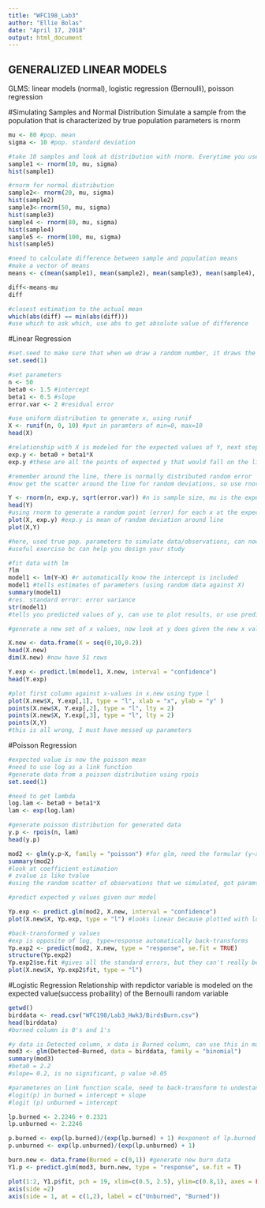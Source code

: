 ```yaml
---
title: "WFC198_Lab3"
author: "Ellie Bolas"
date: "April 17, 2018"
output: html_document
---
```

## GENERALIZED LINEAR MODELS
GLMS: linear models (normal), logistic regression (Bernoulli), poisson regression 

#Simulating Samples and Normal Distribution
Simulate a sample from the population that is characterized by true population parameters is rnorm
```r
mu <- 80 #pop. mean
sigma <- 10 #pop. standard deviation

#take 10 samples and look at distribution with rnorm. Everytime you use rnorm, it will draw 10 different samples
sample1 <- rnorm(10, mu, sigma) 
hist(sample1)

#rnorm for normal distribution
sample2<- rnorm(20, mu, sigma)
hist(sample2)
sample3<-rnorm(50, mu, sigma)
hist(sample3)
sample4 <- rnorm(80, mu, sigma)
hist(sample4)
sample5 <- rnorm(100, mu, sigma)
hist(sample5)

#need to calculate difference between sample and population means
#make a vector of means
means <- c(mean(sample1), mean(sample2), mean(sample3), mean(sample4), mean(sample5))

diff<-means-mu
diff

#closest estimation to the actual mean
which(abs(diff) == min(abs(diff)))
#use which to ask which, use abs to get absolute value of difference

```

#Linear Regression
```r
#set.seed to make sure that when we draw a random number, it draws the same random numbers for everyone each time
set.seed(1)

#set parameters
n <- 50
beta0 <- 1.5 #intercept
beta1 <- 0.5 #slope
error.var <- 2 #residual error

#use uniform distribution to generate x, using runif
X <- runif(n, 0, 10) #put in paramters of min=0, max=10
head(X)

#relationship with X is modeled for the expected values of Y, next step is to generate expected values for Y based on a linear relationship with x
exp.y <- beta0 + beta1*X
exp.y #these are all the points of expected y that would fall on the line

#remember around the line, there is normally distributed random error
#now get the scatter around the line for random deviations, so use rnorm

Y <- rnorm(n, exp.y, sqrt(error.var)) #n is sample size, mu is the expected, sigma is the standard deviation, variance is sigma squared, we had variance, so we needed sqrt
head(Y)
#using rnorm to generate a random point (error) for each x at the expected y
plot(X, exp.y) #exp.y is mean of random deviation around line
plot(X,Y)

#here, used true pop. parameters to simulate data/observations, can now proceed as though you don't know the true paramters
#useful exercise bc can help you design your study

#fit data with lm
?lm
model1 <- lm(Y~X) #r automatically know the intercept is included
model1 #tells estimates of parameters (using random data against X)
summary(model1)
#res. standard error: error variance
str(model1)
#tells you predicted values of y, can use to plot results, or use predict.lm

#generate a new set of x values, now look at y does given the new x values

X.new <- data.frame(X = seq(0,10,0.2))
head(X.new)
dim(X.new) #now have 51 rows

Y.exp <- predict.lm(model1, X.new, interval = "confidence") 
head(Y.exp)

#plot first column against x-values in x.new using type l
plot(X.new$X, Y.exp[,1], type = "l", xlab = "x", ylab = "y" )
points(X.new$X, Y.exp[,2], type = "l", lty = 2)
points(X.new$X, Y.exp[,3], type = "l", lty = 2)
points(X,Y)
#this is all wrong, I must have messed up parameters

```


#Poisson Regression
```r
#expected value is now the poisson mean
#need to use log as a link function
#generate data from a poisson distribution using rpois
set.seed(1)

#need to get lambda
log.lam <- beta0 + beta1*X
lam <- exp(log.lam)

#generate poisson distribution for generated data
y.p <- rpois(n, lam)
head(y.p)

mod2 <- glm(y.p~X, family = "poisson") #for glm, need the formular (y~x), and also need to say the family of models you want to us
summary(mod2)
#look at coefficient estimation
# zvalue is like tvalue
#using the random scatter of observations that we simulated, got paramters very similar to the true

#predict expected y values given our model

Yp.exp <- predict.glm(mod2, X.new, interval = "confidence")
plot(X.new$X, Yp.exp, type = "l") #looks linear because plotted with log

#back-transformed y values
#exp is opposite of log, type=response automatically back-transforms
Yp.exp2 <- predict(mod2, X.new, type = "response", se.fit = TRUE)
structure(Yp.exp2)
Yp.exp2$se.fit #gives all the standard errors, but they can't really be back-transformed
plot(X.new$X, Yp.exp2$fit, type = "l")

```

#Logistic Regression
Relationship with repdictor variable is modeled on the expected value(success probaility) of the Bernoulli random variable

```r
getwd()
birddata <- read.csv("WFC198/Lab3_Hwk3/BirdsBurn.csv")
head(birddata)
#burned column is 0's and 1's

#y data is Detected column, x data is Burned column, can use this in making glm
mod3 <- glm(Detected~Burned, data = birddata, family = "binomial")
summary(mod3)
#beta0 = 2.2
#slope= 0.2, is no significant, p value >0.05

#parameteres on link function scale, need to back-transform to undestand things on probabiliy scale
#logit(p) in burned = intercept + slope
#logit (p) unburned = intercept

lp.burned <- 2.2246 + 0.2321
lp.unburned <- 2.2246

p.burned <- exp(lp.burned)/(exp(lp.burned) + 1) #exponent of lp.burned bc that's oppositive of link
p.unburned <- exp(lp.unburned)/(exp(lp.unburned) + 1)

burn.new <- data.frame(Burned = c(0,1)) #generate new burn data
Y1.p <- predict.glm(mod3, burn.new, type = "response", se.fit = T)

plot(1:2, Y1.p$fit, pch = 19, xlim=c(0.5, 2.5), ylim=c(0.8,1), axes = FALSE) #x is just values rom 1-2, y values are the predicted
axis(side =2)
axis(side = 1, at = c(1,2), label = c("Unburned", "Burned"))


```


